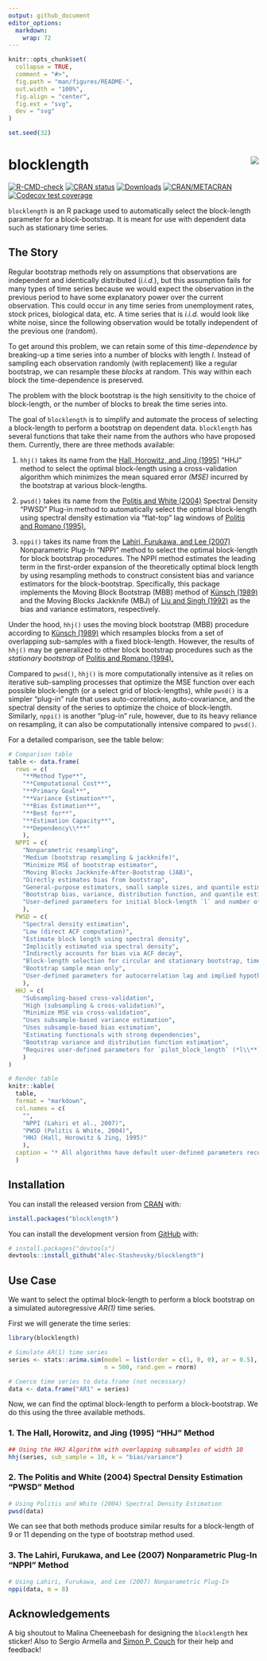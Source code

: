 ```yaml
---
output: github_document
editor_options: 
  markdown: 
    wrap: 72
---
```


<!-- README.md is generated from README.Rmd. Please edit that file -->

```r
knitr::opts_chunk$set(
  collapse = TRUE,
  comment = "#>",
  fig.path = "man/figures/README-",
  out.width = "100%",
  fig.align = "center",
  fig.ext = "svg",
  dev = "svg"
)

set.seed(32)
```


# blocklength <img src="man/figures/logo.svg" style="padding-left: 20px" align="right"/>

<!-- badges: start -->

[![R-CMD-check](https://github.com/Alec-Stashevsky/blocklength/actions/workflows/R-CMD-check.yaml/badge.svg)](https://github.com/Alec-Stashevsky/blocklength/actions/workflows/R-CMD-check.yaml)
[![CRAN status](https://www.r-pkg.org/badges/version/blocklength)](https://CRAN.R-project.org/package=blocklength)
[![Downloads](https://cranlogs.r-pkg.org/badges/grand-total/blocklength?color=brightgreen)](https://CRAN.R-project.org/package=blocklength)
[![CRAN/METACRAN](https://img.shields.io/cran/l/blocklength)](https://CRAN.R-project.org/package=blocklength)
[![Codecov test coverage](https://codecov.io/gh/Alec-Stashevsky/blocklength/graph/badge.svg)](https://app.codecov.io/gh/Alec-Stashevsky/blocklength)

<!-- badges: end -->

`blocklength` is an R package used to automatically select the
block-length parameter for a block-bootstrap. It is meant for use with
dependent data such as stationary time series.

## The Story

Regular bootstrap methods rely on assumptions that observations are
independent and identically distributed (*i.i.d.*), but this assumption
fails for many types of time series because we would expect the
observation in the previous period to have some explanatory power over
the current observation. This could occur in any time series from
unemployment rates, stock prices, biological data, etc. A time series
that is *i.i.d.* would look like white noise, since the following
observation would be totally independent of the previous one (random).

To get around this problem, we can retain some of this *time-dependence*
by breaking-up a time series into a number of blocks with length *l*.
Instead of sampling each observation randomly (with replacement) like a
regular bootstrap, we can resample these *blocks* at random. This way
within each block the time-dependence is preserved.

The problem with the block bootstrap is the high sensitivity to the
choice of block-length, or the number of blocks to break the time series
into.

The goal of `blocklength` is to simplify and automate the process of
selecting a block-length to perform a bootstrap on dependent data.
`blocklength` has several functions that take their name from the
authors who have proposed them. Currently, there are three methods
available:

1.  `hhj()` takes its name from the [Hall, Horowitz, and Jing
    (1995)](https://doi.org/10.1093/biomet/82.3.561)
    "HHJ" method to select the optimal block-length using a
    cross-validation algorithm which minimizes the mean squared error
    *(MSE)* incurred by the bootstrap at various block-lengths.

2.  `pwsd()` takes its name from the [Politis and White
    (2004)](https://doi.org/10.1081/ETC-120028836) Spectral Density
    "PWSD" Plug-in method to automatically select the optimal
    block-length using spectral density estimation via "flat-top" lag
    windows of [Politis and Romano
    (1995).](https://doi.org/10.1111/j.1467-9892.1995.tb00223.x)

3.  `nppi()` takes its name from the [Lahiri, Furukawa, and Lee
    (2007)](https://doi.org/10.1016/j.stamet.2006.08.002) Nonparametric
    Plug-In "NPPI" method to select the optimal block-length for block
    bootstrap procedures. The NPPI method estimates the leading term in
    the first-order expansion of the theoretically optimal block length
    by using resampling methods to construct consistent bias and
    variance estimators for the block-bootstrap. Specifically, this
    package implements the Moving Block Bootstrap (MBB) method of
    [Künsch (1989)](https://doi.org/10.1214/aos/1176347265) and
    the Moving Blocks Jackknife (MBJ) of [Liu and Singh
    (1992)](https://doi.org/10.1214/aos/1176348653) as the bias and
    variance estimators, respectively.

Under the hood, `hhj()` uses the moving block bootstrap (MBB) procedure
according to [Künsch
(1989)](https://projecteuclid.org/euclid.aos/1176347265) which resamples
blocks from a set of overlapping sub-samples with a fixed block-length.
However, the results of `hhj()` may be generalized to other block
bootstrap procedures such as the *stationary bootstrap* of [Politis and
Romano
(1994).](https://doi.org/10.1080/01621459.1994.10476870)

Compared to `pwsd()`, `hhj()` is more computationally intensive as it
relies on iterative sub-sampling processes that optimize the MSE
function over each possible block-length (or a select grid of
block-lengths), while `pwsd()` is a simpler "plug-in" rule that uses
auto-correlations, auto-covariance, and the spectral density of the
series to optimize the choice of block-length. Similarly, `nppi()` is
another "plug-in" rule, however, due to its heavy reliance on
resampling, it can also be computationally intensive compared to `pwsd()`.

For a detailed comparison, see the table below:

```r
# Comparison table
table <- data.frame(
  rows = c(
    "**Method Type**",
    "**Computational Cost**",
    "**Primary Goal**", 
    "**Variance Estimation**",
    "**Bias Estimation**",
    "**Best for**", 
    "**Estimation Capacity**",
    "**Dependency\\***"
    ),
  NPPI = c(
    "Nonparametric resampling",
    "Medium (bootstrap resampling & jackknife)",
    "Minimize MSE of bootstrap estimator",
    "Moving Blocks Jackknife-After-Bootstrap (JAB)", 
    "Directly estimates bias from bootstrap",
    "General-purpose estimators, small sample sizes, and quantile estimation", 
    "Bootstrap bias, variance, distribution function, and quantile estimation",
    "User-defined parameters for initial block-length `l` and number of deletion blocks `m`"
    ),
  PWSD = c(
    "Spectral density estimation",
    "Low (direct ACF computation)", 
    "Estimate block length using spectral density",
    "Implicitly estimated via spectral density", 
    "Indirectly accounts for bias via ACF decay",
    "Block-length selection for circular and stationary bootstrap, time series with strong autocorrelation", 
    "Bootstrap sample mean only",
    "User-defined parameters for autocorrelation lag and implied hypothesis tests (4 total)"
    ),
  HHJ = c(
    "Subsampling-based cross-validation",
    "High (subsampling & cross-validation)", 
    "Minimize MSE via cross-validation",
    "Uses subsample-based variance estimation", 
    "Uses subsample-based bias estimation",
    "Estimating functionals with strong dependencies", 
    "Bootstrap variance and distribution function estimation", 
    "Requires user-defined parameters for `pilot_block_length` (*l\\**) and `sub_sample` size (*m*)"
    )
)

# Render table
knitr::kable(
  table,
  format = "markdown",
  col.names = c(
    "",
    "NPPI (Lahiri et al., 2007)",
    "PWSD (Politis & White, 2004)",
    "HHJ (Hall, Horowitz & Jing, 1995)"
    ),
  caption = "* All algorithms have default user-defined parameters recomended by the respective authors."
  )
```


## Installation

You can install the released version from
[CRAN](https://cran.r-project.org/package=blocklength) with:

``` r
install.packages("blocklength")
```

You can install the development version from
[GitHub](https://github.com/Alec-Stashevsky/blocklength) with:

``` r
# install.packages("devtools")
devtools::install_github("Alec-Stashevsky/blocklength")
```

## Use Case

We want to select the optimal block-length to perform a block bootstrap
on a simulated autoregressive *AR(1)* time series.

First we will generate the time series:

```r
library(blocklength)

# Simulate AR(1) time series
series <- stats::arima.sim(model = list(order = c(1, 0, 0), ar = 0.5),
                           n = 500, rand.gen = rnorm)

# Coerce time series to data.frame (not necessary)
data <- data.frame("AR1" = series)
```

Now, we can find the optimal block-length to perform a block-bootstrap.
We do this using the three available methods.


### 1. The Hall, Horowitz, and Jing (1995) "HHJ" Method

```r
## Using the HHJ Algorithm with overlapping subsamples of width 10
hhj(series, sub_sample = 10, k = "bias/variance")
```


### 2. The Politis and White (2004) Spectral Density Estimation "PWSD" Method

```r
# Using Politis and White (2004) Spectral Density Estimation
pwsd(data)
```

We can see that both methods produce similar results for a block-length
of 9 or 11 depending on the type of bootstrap method used.


### 3. The Lahiri, Furukawa, and Lee (2007) Nonparametric Plug-In "NPPI" Method

```r
# Using Lahiri, Furukawa, and Lee (2007) Nonparametric Plug-In 
nppi(data, m = 8) 
```


## Acknowledgements

A big shoutout to Malina Cheeneebash for designing the `blocklength` hex
sticker! Also to Sergio Armella and [Simon P.
Couch](https://www.simonpcouch.com) for their help and feedback!
